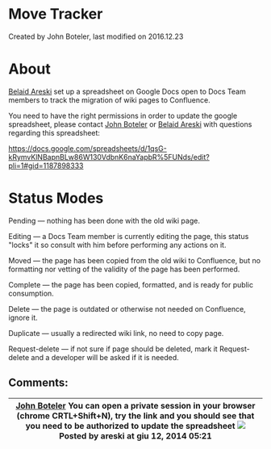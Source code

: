 
# Move Tracker 

 Created by  John Boteler, last modified on 2016.12.23

# About

[Belaid Areski](https://freeswitch.org/confluence/display/~areski) set up a spreadsheet on Google Docs open to Docs Team members to track the migration of wiki pages to Confluence.

You need to have the right permissions in order to update the google spreadsheet, please contact [John Boteler](https://freeswitch.org/confluence/display/~boteman) or [Belaid Areski](https://freeswitch.org/confluence/display/~areski) with questions regarding this spreadsheet:

<https://docs.google.com/spreadsheets/d/1qsG-kRymvKlNBapnBLw86W130VdbnK6naYapbR%5FUNds/edit?pli=1#gid=1187898333>

# Status Modes

Pending — nothing has been done with the old wiki page.

Editing — a Docs Team member is currently editing the page, this status "locks" it so consult with him before performing any actions on it.

Moved — the page has been copied from the old wiki to Confluence, but no formatting nor vetting of the validity of the page has been performed.

Complete — the page has been copied, formatted, and is ready for public consumption.

Delete — the page is outdated or otherwise not needed on Confluence, ignore it.

Duplicate — usually a redirected wiki link, no need to copy page.

Request-delete — if not sure if page should be deleted, mark it Request-delete and a developer will be asked if it is needed.

## Comments:

| [John Boteler](https://freeswitch.org/confluence/display/~boteman) You can open a private session in your browser (chrome CRTL+Shift+N), try the link and you should see that you need to be authorized to update the spreadsheet ![](/images/icons/contenttypes/comment_16.png) Posted by areski at giu 12, 2014 05:21 |
| ---------------------------------------------------------------------------------------------------------------------------------------------------------------------------------------------------------------------------------------------------------------------------------------------------------------------- |


